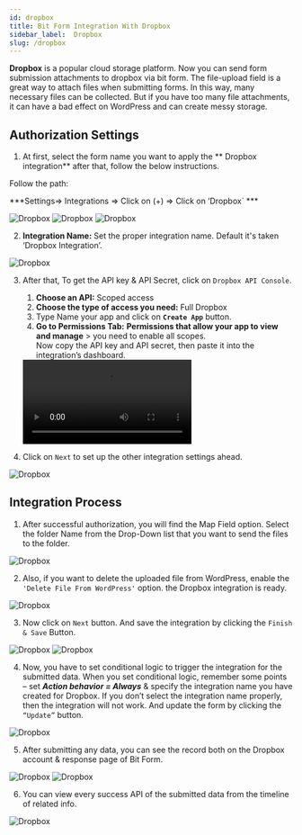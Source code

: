 ```yaml
---
id: dropbox
title: Bit Form Integration With Dropbox
sidebar_label:  Dropbox
slug: /dropbox
---
```


**Dropbox** is a popular cloud storage platform. Now you can send form submission attachments to dropbox via bit form. The file-upload field is a great way to attach files when submitting forms. In this way, many necessary files can be collected. But if you have too many file attachments, it can have a bad effect on WordPress and can create messy storage.

## Authorization Settings

1. At first, select the form name you want to apply the ** Dropbox integration** after that, follow the below instructions.

  Follow the path:

  ***Settings=> Integrations => Click on (+) => Click on ‘Dropbox` ***

  <Image src="dropbox/create-a-form" alt="Dropbox" w="1020" h="350" />
  <Image src="dropbox/add-integration" alt="Dropbox" w="1020" h="350" />
  <Image src="dropbox/available-integration" alt="Dropbox" w="1020" h="350" />

2. **Integration Name:** Set the proper integration name. Default it's taken ‘Dropbox Integration’.
 <Image src="dropbox/dropbox-integration-default-name" alt="Dropbox" w="1020" h="350" />

3.	After that, To get the API key & API Secret, click on `Dropbox API Console`.
    1. **Choose an API:**  Scoped access
    2. **Choose the type of access you need:**  Full Dropbox
    3. Type Name your app and click on **`Create App`** button. 
    4. **Go to Permissions Tab:** **Permissions that allow your app to view and manage** > you need to enable all scopes. <br/>Now copy the API key and API secret, then paste it into the integration’s dashboard.
     <Video src="dropbox-api-console" alt="Dropbox" w="1020" h="350" />
      
    2. After that, to get the Access Code, click on **`Dropbox Access Code`**. And Create a Access Code. Now copy the Generated Access Code and paste it into the integration’s dashboard. And Click on **`“Authorize”`** button.
      <Video src="dropbox-access-code" alt="Dropbox" w="1020" h="350" />

4.	Click on `Next` to set up the other integration settings ahead.
 <Image src="dropbox/authorization-completed-after-next" alt="Dropbox" w="1020" h="350" />

## Integration Process

1. After successful authorization, you will find the Map Field option. Select the folder Name from the Drop-Down list that you want to send the files to the folder.
 <Image src="dropbox/integration-field-map" alt="Dropbox" w="1020" h="350" />


2.	Also, if you want to delete the uploaded file from WordPress, enable the `'Delete File From WordPress'` option. the Dropbox integration is ready.

 <Image src="dropbox/delete-file-form-wordpress" alt="Dropbox" w="1020" h="350" />


3.	Now click on `Next` button. And save the integration by clicking the `Finish & Save` Button.
 <Image src="dropbox/dropbox-integration-finish-and-save" alt="Dropbox" w="1020" h="350" />
 <Image src="dropbox/completed-dropbox-integration" alt="Dropbox" w="1020" h="350" />

4.	Now, you have to set conditional logic to trigger the integration for the submitted data. When you set conditional logic, remember some points – set ***Action behavior = Always*** & specify the integration name you have created for Dropbox. If you don’t select the integration name properly, then the integration will not work. And update the form by clicking the `“Update”` button.
 <Image src="dropbox/dropbox-conditional-logics" alt="Dropbox" w="1020" h="350" />

5.	After submitting any data, you can see the record both on the Dropbox account & response page of Bit Form.
 <Image src="dropbox/bitform-responses" alt="Dropbox" w="1020" h="350" />
 <Image src="dropbox/dropbox-file-check" alt="Dropbox" w="1020" h="350" />

6.	You can view every success API of the submitted data from the timeline of related info. 
 <Image src="dropbox/biform-related-info" alt="Dropbox" w="1020" h="350" />



<Feedback/>